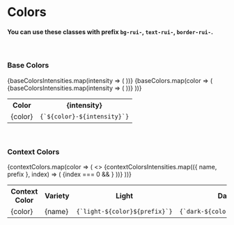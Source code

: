 
<Meta title="Themes/Colors" />

# Colors
#### You can use these classes with prefix `bg-rui-`, `text-rui-`, `border-rui-`.

&nbsp;
### Base Colors

<div className="max-w-full overflow-y-scroll">
  <table>
    <tr>
      <th>Color</th>
      {baseColorsIntensities.map(intensity => (
        <th>{intensity}</th>
      ))}
    </tr>
    {baseColors.map(color => (
      <tr>
        <td>
          {color}
        </td>
        {baseColorsIntensities.map(intensity => (
          <td className="sb-unstyled">
            <div className={`w-12 h-12 rounded shadow bg-rui-${color}-${intensity}`}></div>
            <div className="font-bold mt-2"><code>{`${color}-${intensity}`}</code></div>
          </td>
        ))}
      </tr>
    ))}
  </table>
</div>

&nbsp;
### Context Colors

<table>
  <tr>
    <th>Context Color</th>
    <th>Variety</th>
    <th>Light</th>
    <th>Dark</th>
    <th>Adaptive (based on browser theme)</th>
  </tr>
  {contextColors.map(color => (
    <>
      {contextColorsIntensities.map(({ name, prefix }, index) => (
        <tr>
          {index === 0 && <td rowSpan={3}>{color}</td>}
          <td>{name}</td>
          <td className="sb-unstyled">
            <div className={`w-12 h-12 rounded shadow bg-rui-light-${color}${prefix}`}></div>
            <div className="font-bold mt-2"><code>{`light-${color}${prefix}`}</code></div>
          </td>
          <td className="sb-unstyled">
            <div className={`w-12 h-12 rounded shadow bg-rui-dark-${color}${prefix}`}></div>
            <div className="font-bold mt-2"><code>{`dark-${color}${prefix}`}</code></div>
          </td>
          <td className="sb-unstyled">
            <div className={`w-12 h-12 rounded shadow bg-rui-${color}${prefix}`}></div>
            <div className="font-bold mt-2"><code>{`${color}${prefix}`}</code></div>
          </td>
        </tr>
      ))}
    </>
  ))}
</table>
